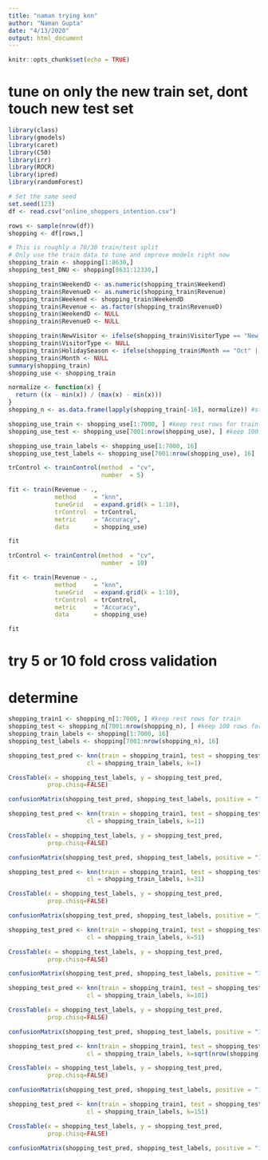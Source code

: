 ```yaml
---
title: "naman trying knn"
author: "Naman Gupta"
date: "4/13/2020"
output: html_document
---
```


```r
knitr::opts_chunk$set(echo = TRUE)
```

# tune on only the new train set, dont touch new test set
```r
library(class)
library(gmodels)
library(caret)
library(C50)
library(irr)
library(ROCR)
library(ipred)
library(randomForest)
```

```r
# Set the same seed
set.seed(123)
df <- read.csv("online_shoppers_intention.csv")

rows <- sample(nrow(df))
shopping <- df[rows,]

# This is roughly a 70/30 train/test split
# Only use the train data to tune and improve models right now
shopping_train <- shopping[1:8630,]
shopping_test_DNU <- shopping[8631:12330,]

shopping_train$WeekendD <- as.numeric(shopping_train$Weekend)
shopping_train$RevenueD <- as.numeric(shopping_train$Revenue)
shopping_train$Weekend <- shopping_train$WeekendD
shopping_train$Revenue <- as.factor(shopping_train$RevenueD)
shopping_train$WeekendD <- NULL
shopping_train$RevenueD <- NULL

shopping_train$NewVisitor <- ifelse(shopping_train$VisitorType == "New_Visitor",1,0)
shopping_train$VisitorType <- NULL
shopping_train$HolidaySeason <- ifelse(shopping_train$Month == "Oct" | shopping_train$Month == "Nov" | shopping_train$Month == "Dec",1,0)
shopping_train$Month <- NULL
summary(shopping_train)
shopping_use <- shopping_train

normalize <- function(x) {
  return ((x - min(x)) / (max(x) - min(x)))
}
shopping_n <- as.data.frame(lapply(shopping_train[-16], normalize)) #started at column 2, because no point in normalizing the binary "outcome"
```


```r
shopping_use_train <- shopping_use[1:7000, ] #keep rest rows for train
shopping_use_test <- shopping_use[7001:nrow(shopping_use), ] #keep 100 rows for test

shopping_use_train_labels <- shopping_use[1:7000, 16]
shopping_use_test_labels <- shopping_use[7001:nrow(shopping_use), 16]

trControl <- trainControl(method  = "cv",
                          number  = 5)

fit <- train(Revenue ~ .,
             method     = "knn",
             tuneGrid   = expand.grid(k = 1:10),
             trControl  = trControl,
             metric     = "Accuracy",
             data       = shopping_use)

fit

trControl <- trainControl(method  = "cv",
                          number  = 10)

fit <- train(Revenue ~ .,
             method     = "knn",
             tuneGrid   = expand.grid(k = 1:10),
             trControl  = trControl,
             metric     = "Accuracy",
             data       = shopping_use)

fit
```
# try 5 or 10 fold cross validation
# determine
```r
shopping_train1 <- shopping_n[1:7000, ] #keep rest rows for train
shopping_test <- shopping_n[7001:nrow(shopping_n), ] #keep 100 rows for test
shopping_train_labels <- shopping[1:7000, 16]
shopping_test_labels <- shopping[7001:nrow(shopping_n), 16]

shopping_test_pred <- knn(train = shopping_train1, test = shopping_test,
                      cl = shopping_train_labels, k=1)

CrossTable(x = shopping_test_labels, y = shopping_test_pred, 
           prop.chisq=FALSE)

confusionMatrix(shopping_test_pred, shopping_test_labels, positive = "1")

shopping_test_pred <- knn(train = shopping_train1, test = shopping_test,
                      cl = shopping_train_labels, k=11)

CrossTable(x = shopping_test_labels, y = shopping_test_pred, 
           prop.chisq=FALSE)

confusionMatrix(shopping_test_pred, shopping_test_labels, positive = "1")

shopping_test_pred <- knn(train = shopping_train1, test = shopping_test,
                      cl = shopping_train_labels, k=31)

CrossTable(x = shopping_test_labels, y = shopping_test_pred, 
           prop.chisq=FALSE)

confusionMatrix(shopping_test_pred, shopping_test_labels, positive = "1")

shopping_test_pred <- knn(train = shopping_train1, test = shopping_test,
                      cl = shopping_train_labels, k=51)

CrossTable(x = shopping_test_labels, y = shopping_test_pred, 
           prop.chisq=FALSE)

confusionMatrix(shopping_test_pred, shopping_test_labels, positive = "1")

shopping_test_pred <- knn(train = shopping_train1, test = shopping_test,
                      cl = shopping_train_labels, k=101)

CrossTable(x = shopping_test_labels, y = shopping_test_pred, 
           prop.chisq=FALSE)

confusionMatrix(shopping_test_pred, shopping_test_labels, positive = "1")

shopping_test_pred <- knn(train = shopping_train1, test = shopping_test,
                      cl = shopping_train_labels, k=sqrt(nrow(shopping)))

CrossTable(x = shopping_test_labels, y = shopping_test_pred, 
           prop.chisq=FALSE)

confusionMatrix(shopping_test_pred, shopping_test_labels, positive = "1")

shopping_test_pred <- knn(train = shopping_train1, test = shopping_test,
                      cl = shopping_train_labels, k=151)

CrossTable(x = shopping_test_labels, y = shopping_test_pred, 
           prop.chisq=FALSE)

confusionMatrix(shopping_test_pred, shopping_test_labels, positive = "1")
```


